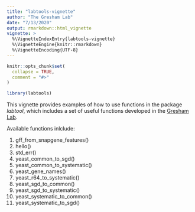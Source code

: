 ```yaml
---
title: "labtools-vignette"
author: "The Gresham Lab"
date: "7/13/2020"
output: rmarkdown::html_vignette
vignette: >
  %\VignetteIndexEntry{labtools-vignette}
  %\VignetteEngine{knitr::rmarkdown}
  %\VignetteEncoding{UTF-8}
---
```


```r
knitr::opts_chunk$set(
  collapse = TRUE,
  comment = "#>"
)
```

```r
library(labtools)
```

This vignette provides examples of how to use functions in the package *labtool*, which includes a set of useful functions developed in the [Gresham Lab](https://greshamlab.bio.nyu.edu/).

Available functions inlclude:

1. gff_from_snapgene_features()
2. hello()
3. std_err()
4. yeast_common_to_sgd()
5. yeast_common_to_systematic()
6. yeast_gene_names()
7. yeast_r64_to_systematic()
8. yeast_sgd_to_common()
9. yeast_sgd_to_systematic()
10. yeast_systematic_to_common()
11. yeast_systematic_to_sgd()

